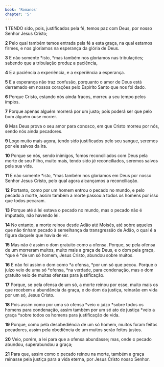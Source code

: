 ```yaml
---
book: 'Romanos'
chapter: '5'
---
```


**1** TENDO sido, pois, justificados pela fé, temos paz com Deus, por nosso Senhor Jesus Cristo;

**2** Pelo qual também temos entrada pela fé a esta graça, na qual estamos firmes, e nos gloriamos na esperança da glória de Deus.

**3** E não somente *isto, *mas também nos gloriamos nas tribulações; sabendo que a tribulação produz a paciência,

**4** E a paciência a experiência, e a experiência a esperança.

**5** E a esperança não traz confusão, porquanto o amor de Deus está derramado em nossos corações pelo Espírito Santo que nos foi dado.

**6** Porque Cristo, estando nós ainda fracos, morreu a seu tempo pelos ímpios.

**7** Porque apenas alguém morrerá por um justo; pois poderá ser que pelo bom alguém ouse morrer.

**8** Mas Deus prova o seu amor para conosco, em que Cristo morreu por nós, sendo nós ainda pecadores.

**9** Logo muito mais agora, tendo sido justificados pelo seu sangue, seremos por ele salvos da ira.

**10** Porque se nós, sendo inimigos, fomos reconciliados com Deus pela morte de seu Filho, muito mais, tendo sido _já_ reconciliados, seremos salvos pela sua vida.

**11** E não somente *isto, *mas também nos gloriamos em Deus por nosso Senhor Jesus Cristo, pelo qual agora alcançamos a reconciliação.

**12** Portanto, como por um homem entrou o pecado no mundo, e pelo pecado a morte, assim também a morte passou a todos os homens por isso que todos pecaram.

**13** Porque até à lei estava o pecado no mundo, mas o pecado não é imputado, não havendo lei.

**14** No entanto, a morte reinou desde Adão até Moisés, até sobre aqueles que não tinham pecado à semelhança da transgressão de Adão, o qual é a figura daquele que havia de vir.

**15** Mas não é assim o dom gratuito como a ofensa. Porque, se pela ofensa de um morreram muitos, muito mais a graça de Deus, e o dom pela graça, *que é *de um só homem, Jesus Cristo, abundou sobre muitos.

**16** E não foi assim o dom como *a ofensa, *por um só que pecou. Porque o juízo veio de uma só *ofensa, *na verdade, para condenação, mas o dom gratuito veio de muitas ofensas para justificação.

**17** Porque, se pela ofensa de um só, a morte reinou por esse, muito mais os que recebem a abundância da graça, e do dom da justiça, reinarão em vida por um só, Jesus Cristo.

**18** Pois assim como por uma só ofensa *veio o juízo *sobre todos os homens para condenação, assim também por um só ato de justiça *veio a graça *sobre todos os homens para justificação de vida.

**19** Porque, como pela desobediência de um só homem, muitos foram feitos pecadores, assim pela obediência de um muitos serão feitos justos.

**20** Veio, porém, a lei para que a ofensa abundasse; mas, onde o pecado abundou, superabundou a graça;

**21** Para que, assim como o pecado reinou na morte, também a graça reinasse pela justiça para a vida eterna, por Jesus Cristo nosso Senhor.
